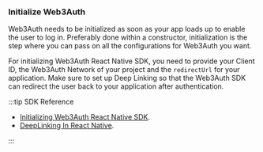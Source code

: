 ### Initialize Web3Auth

Web3Auth needs to be initialized as soon as your app loads up to enable the user to log in. Preferably done within a constructor, initialization is the step where you can pass on all the configurations for Web3Auth you want.

For initializing Web3Auth React Native SDK, you need to provide your Client ID, the Web3Auth Network of your project and the `redirectUrl` for your application. Make sure to set up Deep Linking so that the Web3Auth SDK can redirect the user back to your application after authentication.

:::tip SDK Reference

- [Initializing Web3Auth React Native SDK](/embedded-wallets/sdk/react-native/initialize).
- [DeepLinking In React Native](/embedded-wallets/sdk/react-native/install#configuration).

:::
